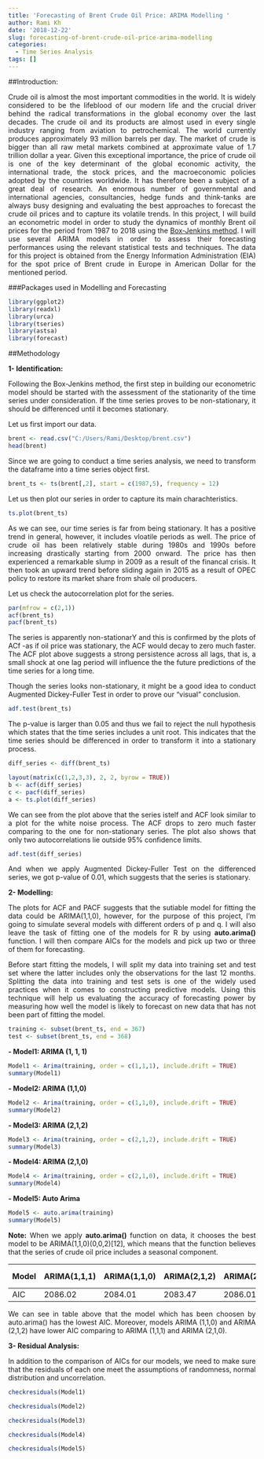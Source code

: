 ```yaml
---
title: 'Forecasting of Brent Crude Oil Price: ARIMA Modelling '
author: Rami Kh
date: '2018-12-22'
slug: forecasting-of-brent-crude-oil-price-arima-modelling
categories:
  - Time Series Analysis
tags: []
---
```



##Introduction:

<p style='text-align: justify;'>Crude oil is almost the most important commodities in the world. It is widely considered to be the lifeblood of our modern life and the crucial driver behind the radical transformations in the global economy over the last decades. The crude oil and its products are almost used in every single industry ranging from aviation to petrochemical. The world currently produces approximately 93 million barrels per day. The market of crude is bigger than all raw metal markets combined at approximate value of 1.7 trillion dollar a year. Given this exceptional importance, the price of crude oil is one of the key determinant of the global economic activity, the international trade, the stock prices, and the macroeconomic policies adopted by the countries worldwide. It has therefore been a subject of a great deal of research. An enormous number of governmental and international agencies, consultancies, hedge funds and think-tanks are always busy designing and evaluating the best approaches to forecast the crude oil prices and to capture its volatile trends. In this project, I will build an econometric model in order to study the dynamics of monthly Brent oil prices for the period from 1987 to 2018 using the [Box-Jenkins method](https://ramikh.netlify.com/post/forecasting-of-brent-crude-oil-price-arima-modelling/). I will use several ARIMA models in order to assess their forecasting performances using the relevant statistical tests and techniques. The data for this project is obtained from the Energy Information Administration (EIA) for the spot price of Brent crude in Europe in American Dollar for the mentioned period. </p>

 
###Packages used in Modelling and Forecasting

```r
library(ggplot2)
library(readxl)
library(urca)
library(tseries)
library(astsa)
library(forecast)
```
 

##Methodology


**1- Identification:**

<p style='text-align: justify;'>Following the Box-Jenkins method, the first step in building our econometric model should be started with the assessment of the stationarity of the time series under consideration. If the time series proves to be non-stationary, it should be differenced until it becomes stationary. </p>

<p style='text-align: justify;'>Let us first import our data. </p>

```r
brent <- read.csv("C:/Users/Rami/Desktop/brent.csv")
head(brent)
```

<p style='text-align: justify;'>Since we are going to conduct a time series analysis, we need to transform the dataframe into a time series object first. </p>

```r
brent_ts <- ts(brent[,2], start = c(1987,5), frequency = 12)
```

<p style='text-align: justify;'>Let us then plot our series in order to capture its main charachteristics. </p>

```r
ts.plot(brent_ts)
```

<p style='text-align: justify;'>As we can see, our time series is far from being stationary. It has a positive trend in general, however, it includes vloatile periods as well. The price of crude oil has been relatively stable during 1980s and 1990s before increasing drastically starting from 2000 onward. The price has then experienced a remarkable slump in 2009 as a result of the financal crisis. It then took an upward trend before sliding again in 2015 as a result of OPEC policy to restore its market share from shale oil producers.</p>


<p style='text-align: justify;'>Let us check the autocorrelation plot for the series. </p>

```r
par(mfrow = c(2,1))
acf(brent_ts)
pacf(brent_ts)
```

<p style='text-align: justify;'>The series is apparently non-stationarY and this is confirmed by the plots of ACf -as if oil price was stationary, the ACF would decay to zero much faster. The ACF plot above suggests a strong persistence across all lags, that is, a small shock at one lag period will influence the the future predictions of the time series for a long time. </p>


<p style='text-align: justify;'>Though the series looks non-stationary, it might be a good idea to conduct Augmented Dickey-Fuller Test in order to prove our "visual" conclusion. </p>

```r
adf.test(brent_ts)
```

<p style='text-align: justify;'>The p-value is larger than 0.05 and thus we fail to reject the null hypothesis which states that the time series includes a unit root. This indicates that the time series should be differenced in order to transform it into a stationary process. </p>

```r
diff_series <- diff(brent_ts)
```


```r
layout(matrix(c(1,2,3,3), 2, 2, byrow = TRUE))
b <- acf(diff_series)
c <- pacf(diff_series)
a <- ts.plot(diff_series)
```
 
<p style='text-align: justify;'>We can see from the plot above that the series istelf and ACF look similar to a plot for the white noise process. The ACF drops to zero much faster comparing to the one for non-stationary series. The plot also shows that only two autocorrelations lie outside 95% confidence limits. </p>

```r
adf.test(diff_series)
```

<p style='text-align: justify;'>And when we apply Augmented Dickey-Fuller Test on the differenced series, we got p-value of 0.01, which suggests that the series is stationary. </p>


**2- Modelling:**

<p style='text-align: justify;'>The plots for ACF and PACF suggests that the sutiable model for fitting the data could be ARIMA(1,1,0), however, for the purpose of this project, I'm going to simulate several models with different orders of p and q. I will also leave the task of fitting one of the models for R by using **auto.arima()** function. I will then compare AICs for the models and pick up two or three of them for forecasting. </p>

<p style='text-align: justify;'>Before start fitting the models, I will split my data into training set and test set where the latter includes only the observations for the last 12 months. Splitting the data into training and test sets is one of the widely used practices when it comes to constructing predictive models. Using this technique will help us evaluating the accuracy of forecasting power by measuring how well the model is likely to forecast on new data that has not been part of fitting the model. </p>


```r
training <- subset(brent_ts, end = 367)
test <- subset(brent_ts, end = 368)
```



**- Model1: ARIMA (1, 1, 1)**

```r
Model1 <- Arima(training, order = c(1,1,1), include.drift = TRUE)
summary(Model1)
```

**- Model2: ARIMA (1,1,0)**

```r
Model2 <- Arima(training, order = c(1,1,0), include.drift = TRUE)
summary(Model2)
```


**- Model3: ARIMA (2,1,2)**

```r
Model3 <- Arima(training, order = c(2,1,2), include.drift = TRUE)
summary(Model3)
```

**- Model4: ARIMA (2,1,0)**

```r
Model4 <- Arima(training, order = c(2,1,0), include.drift = TRUE)
summary(Model4)
```

**- Model5: Auto Arima**

```r
Model5 <- auto.arima(training)
summary(Model5)
```


<p style='text-align: justify;'>**Note:** When we apply **auto.arima()** function on data, it chooses the best model to be ARIMA(1,1,0)(0,0,2)[12], which means that the function believes that the series of crude oil price includes a seasonal component. </p>

| Model | ARIMA(1,1,1) | ARIMA(1,1,0) | ARIMA(2,1,2) | ARIMA(2,1,0) | ARIMA(1,1,0)(0,0,2) |
|-------|--------------|--------------|--------------|--------------|---------------------|
| AIC   |      2086.02 |      2084.01 |      2083.47 |      2086.01 |             2075.12 |


<p style='text-align: justify;'>We can see in table above that the model which has been choosen by auto.arima() has the lowest AIC. Moreover, models ARIMA (1,1,0) and ARIMA (2,1,2) have lower AIC comparing to ARIMA (1,1,1) and ARIMA (2,1,0).</p>


**3- Residual Analysis:**

<p style='text-align: justify;'>In addition to the comparison of AICs for our models, we need to make sure that the residuals of each one meet the assumptions of randomness, normal distribution and uncorrelation. </p>

```r
checkresiduals(Model1)
```

```r
checkresiduals(Model2)
```

```r
checkresiduals(Model3)
```

```r
checkresiduals(Model4)
```

```r
checkresiduals(Model5)
```

